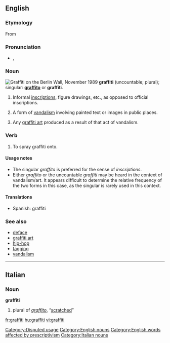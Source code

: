 {{wikipedia|dab=graffiti (disambiguation)|graffiti}}
==English==

{{wikipedia}}

===Etymology===
From {{It.}} {{term|graffiti|lang=it}}

===Pronunciation===
* {{a|UK}} {{IPA|/ˈgɹəˌfiː.ti/}}, {{SAMPA|/"gr@%fi:.ti/}}

===Noun===
[[Image:Berlin-wall.jpg|thumb|right|Graffiti on the [[w:Berlin Wall|Berlin Wall]], November 1989]]
'''graffiti''' (uncountable; plural); singular: '''[[graffito]]''' or '''graffiti'''.

# {{archaeology|countable}} Informal [[inscription]]s, figure drawings, etc., as opposed to official inscriptions.
# {{context|generally|uncountable}} A form of [[vandalism]] involving painted text or images in public places.
# {{context|generally|uncountable}} Any [[graffiti art]] produced as a result of that act of vandalism.

===Verb===
{{en-verb}}

#To spray graffiti onto.

====Usage notes====
{{unreferenced}}
* The singular ''graffito'' is preferred for the sense of ''inscriptions''.
* Either ''graffito'' or the uncountable ''graffiti'' may be heard in the context of vandalism/art.  It appears difficult to determine the relative frequency of the two forms in this case, as the singular is rarely used in this context.

====Translations====
* Spanish: graffiti {{m}}

===See also===
* [[deface]]
* [[graffiti art]]
* [[hip-hop]]<!-- graffiti is 1 or the 4 elements of hiphop, however the latter term is spelled -->
* [[tagging]]
* [[vandalism]]

[[Category:Disputed usage]]
[[Category:English nouns]]
[[Category:English words affected by prescriptivism]]

----

==Italian==

===Noun===
'''graffiti'''

# plural of ''[[graffito]]'', “[[scratched]]”

[[Category:Italian nouns]]

[[fr:graffiti]]
[[hu:graffiti]]
[[vi:graffiti]]